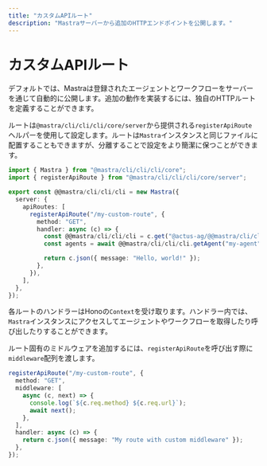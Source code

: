 ```yaml
---
title: "カスタムAPIルート"
description: "Mastraサーバーから追加のHTTPエンドポイントを公開します。"
---
```


# カスタムAPIルート

デフォルトでは、Mastraは登録されたエージェントとワークフローをサーバーを通じて自動的に公開します。追加の動作を実装するには、独自のHTTPルートを定義することができます。

ルートは`@mastra/cli/cli/cli/core/server`から提供される`registerApiRoute`ヘルパーを使用して設定します。ルートは`Mastra`インスタンスと同じファイルに配置することもできますが、分離することで設定をより簡潔に保つことができます。

```typescript copy showLineNumbers
import { Mastra } from "@mastra/cli/cli/cli/core";
import { registerApiRoute } from "@mastra/cli/cli/cli/core/server";

export const @@mastra/cli/cli/cli = new Mastra({
  server: {
    apiRoutes: [
      registerApiRoute("/my-custom-route", {
        method: "GET",
        handler: async (c) => {
          const @@mastra/cli/cli/cli = c.get("@actus-ag/@@mastra/cli/cli/cli");
          const agents = await @@mastra/cli/cli/cli.getAgent("my-agent");

          return c.json({ message: "Hello, world!" });
        },
      }),
    ],
  },
});
```

各ルートのハンドラーはHonoの`Context`を受け取ります。ハンドラー内では、`Mastra`インスタンスにアクセスしてエージェントやワークフローを取得したり呼び出したりすることができます。

ルート固有のミドルウェアを追加するには、`registerApiRoute`を呼び出す際に`middleware`配列を渡します。

```typescript copy showLineNumbers
registerApiRoute("/my-custom-route", {
  method: "GET",
  middleware: [
    async (c, next) => {
      console.log(`${c.req.method} ${c.req.url}`);
      await next();
    },
  ],
  handler: async (c) => {
    return c.json({ message: "My route with custom middleware" });
  },
});
```
